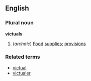 ==English==
===Plural noun===
'''victuals'''
#(''archaic'') [[Food]] [[supply|supplies]]; [[provision]]s
===Related terms===
*[[victual]]
*[[victualer]]